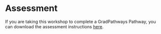 Assessment {-}
==============

If you are taking this workshop to complete a GradPathways Pathway, you can
download the assessment instructions [here][assessment].

[assessment]: https://github.com/ucdavisdatalab/workshop_intermediate_r/blob/main/assessment/assessment.md

